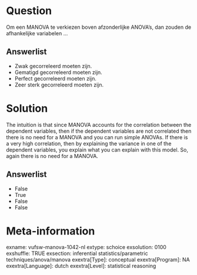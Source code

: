 Question
========
Om een MANOVA te verkiezen boven afzonderlijke ANOVA's, dan zouden de
afhankelijke variabelen ...

Answerlist
----------
* Zwak gecorreleerd moeten zijn.
* Gematigd gecorreleerd moeten zijn.
* Perfect gecorreleerd moeten zijn.
* Zeer sterk gecorreleerd moeten zijn.

Solution
========





The intuition is that since MANOVA accounts for the correlation between
the dependent variables, then if the dependent variables are not
correlated then there is no need for a MANOVA and you can run simple
ANOVAs. If there is a very high correlation, then by explaining the
variance in one of the dependent variables, you explain what you can
explain with this model. So, again there is no need for a MANOVA.




Answerlist
----------
* False
* True
* False
* False

Meta-information
================
exname: vufsw-manova-1042-nl
extype: schoice
exsolution: 0100
exshuffle: TRUE
exsection: inferential statistics/parametric techniques/anova/manova
exextra[Type]: conceptual
exextra[Program]: NA
exextra[Language]: dutch
exextra[Level]: statistical reasoning

